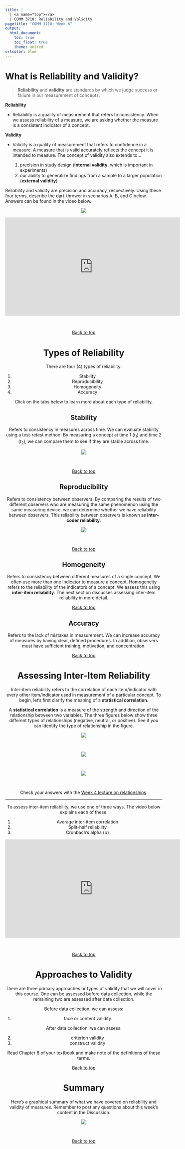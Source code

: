 ---
title: |
  | <a name="top"></a>
  | COMM 3710: Reliability and Validity
pagetitle: "COMM 3710: Week 6"
output:
  html_document:
    toc: true
    toc_float: true
    theme: united
urlcolor: blue
---

# What is Reliability and Validity?
> **Reliability** and **validity** are standards by which we judge success or failure in our measurement of concepts.

**Reliability**

- Reliability is a quality of measurement that refers to consistency. When we assess reliability of a measure, we are asking whether the measure is a consistent indicator of a concept.

**Validity**

- Validity is a quality of measurement that refers to confidence in a measure. A measure that is valid accurately reflects the concept it is intended to measure. The concept of validity also extends to...

   1. precision in study design (**internal validity**, which is important in experiments)
   2. our ability to generalize findings from a sample to a larger population (**external validity**)

Reliability and validity are precision and accuracy, respectively. Using these four terms, describe the dart-thrower in scenarios A, B, and C below. Answers can be found in the video below.

<center>
<img src="https://yesuncomm.github.io/comm3710/images/rel-val-01.png"/>
<br>

<iframe width="560" height="315" src="https://www.youtube.com/embed/RgDfNMND0GA" frameborder="0" allow="accelerometer; autoplay; clipboard-write; encrypted-media; gyroscope; picture-in-picture" allowfullscreen data-external="1"></iframe>
<br>

<a href="#top">Back to top</a>


# Types of Reliability {.tabset .tabset-fade}
There are four (4) types of reliability:

1. Stability
2. Reproducibility
3. Homogeneity
4. Accuracy

Click on the tabs below to learn more about each type of reliability.

## Stability
Refers to consistency in measures across time. We can evaluate stability using a test-retest method. By measuring a concept at time 1 ($t_1$) and time 2 ($t_2$), we can compare them to see if they are stable across time.

<center>
<img src="https://yesuncomm.github.io/comm3710/images/stability.png"/>
</center>
<br>

<a href="#top">Back to top</a>

## Reproducibility
Refers to consistency between observers. By comparing the results of two different observers who are measuring the same phenomenon using the same measuring device, we can determine whether we have reliability between observers. This reliability between observers is known as **inter-coder reliability**.

<center>
<img src="https://yesuncomm.github.io/comm3710/images/reproducibility.png"/>
</center>
<br>

<a href="#top">Back to top</a>

## Homogeneity
Refers to consistency between different measures of a single concept. We often use more than one indicator to measure a concept. Homogeneity refers to the reliability of the indicators of a concept. We assess this using **inter-item reliability**. The next section discusses assessing inter-item reliability in more detail.

<a href="#top">Back to top</a>

## Accuracy
Refers to the lack of mistakes in measurement. We can increase accuracy of measures by having clear, defined procedures. In addition, observers must have sufficient training, motivation, and concentration.

<a href="#top">Back to top</a>


# Assessing Inter-Item Reliability
Inter-item reliability refers to the correlation of each item/indicator with every other item/indicator used in measurement of a particular concept. To begin, let's first clarify the meaning of a **statistical correlation**.

A **statistical correlation** is a measure of the strength and direction of the relationship between two variables. The three figures below show three different types of relationships (negative, neutral, or positive). See if you can identify the type of relationship in the figure.

<center>
<img src="https://yesuncomm.github.io/comm3710/images/r-neu.png"/>
</center>
<br>

<center>
<img src="https://yesuncomm.github.io/comm3710/images/r-pos.png"/>
</center>
<br>

<center>
<img src="https://yesuncomm.github.io/comm3710/images/r-neg.png"/>
</center>
<br>

Check your answers with the [Week 4 lecture on relationships](https://yesuncomm.github.io/comm3710/week4.html#Relationships).

<hr>

To assess inter-item reliability, we use one of three ways. The video below explains each of these.

1. Average inter-item correlation
2. Split-half reliability
3. Cronbach's alpha ($\alpha$)

<center>
<iframe width="560" height="315" src="https://www.youtube.com/embed/1HObEfdRT3s" frameborder="0" allow="accelerometer; autoplay; clipboard-write; encrypted-media; gyroscope; picture-in-picture" allowfullscreen data-external="1"></iframe>
</center>
<br>

<a href="#top">Back to top</a>


# Approaches to Validity
There are three primary approaches or types of validity that we will cover in this course. One can be assessed before data collection, while the remaining two are assessed after data collection.

Before data collection, we can assess:

1. face or content validity

After data collection, we can assess:

2. criterion validity
3. construct validity

Read Chapter 8 of your textbook and make note of the definitions of these terms.

<a href="#top">Back to top</a>


# Summary
Here's a graphical summary of what we have covered on reliability and validity of measures. Remember to post any questions about this week's content in the Discussion.

<center>
<img src="https://yesuncomm.github.io/comm3710/images/rel-val-summary.png"/>
</center>
<br>

<a href="#top">Back to top</a>